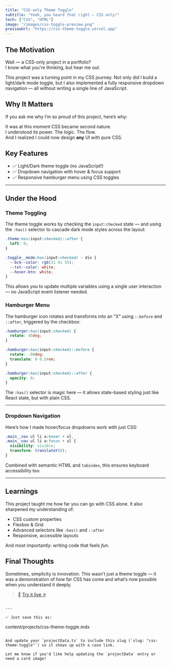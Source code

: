 ```yaml
---
title: "CSS-only Theme Toggle"
subtitle: "Yeah, you heard that right — CSS only!"
tech: ["CSS", "HTML"]
image: "/images/css-toggle-preview.png"
previewUrl: "https://css-theme-toggle.vercel.app"
---
```


## The Motivation

Wait — a CSS-only project in a portfolio?  
I know what you're thinking, but hear me out.

This project was a turning point in my CSS journey. Not only did I build a light/dark mode toggle, but I also implemented a fully responsive dropdown navigation — all without writing a single line of JavaScript.

## Why It Matters

If you ask me why I’m so proud of this project, here’s why:

It was at this moment CSS became second nature.  
I understood its power. The logic. The flow.  
And I realized I could now design **any** UI with pure CSS.

## Key Features

- ✅ Light/Dark theme toggle (no JavaScript!)
- ✅ Dropdown navigation with hover & focus support
- ✅ Responsive hamburger menu using CSS toggles

---

## Under the Hood

### Theme Toggling

The theme toggle works by checking the `input:checked` state — and using the `:has()` selector to cascade dark mode styles across the layout:

```css
.theme:has(input:checked)::after {
  left: 0;
}

.toggle__mode:has(input:checked) ~ div {
  --bck--color: rgb(31 41 55);
  --txt--color: white;
  --hover-btn: white;
}
```

This allows you to update multiple variables using a single user interaction — no JavaScript event listener needed.

### Hamburger Menu

The hamburger icon rotates and transforms into an "X" using `::before` and `::after`, triggered by the checkbox:

```css
.hamburger:has(input:checked) {
  rotate: 45deg;
}

.hamburger:has(input:checked)::before {
  rotate: -90deg;
  translate: 0 0.5rem;
}

.hamburger:has(input:checked)::after {
  opacity: 0;
}
```

The `:has()` selector is magic here — it allows state-based styling just like React state, but with plain CSS.

---

### Dropdown Navigation

Here’s how I made hover/focus dropdowns work with just CSS:

```css
.main__nav ul li a:hover + ul,
.main__nav ul li a:focus + ul {
  visibility: visible;
  transform: translateY(0);
}
```

Combined with semantic HTML and `tabindex`, this ensures keyboard accessibility too.

---

## Learnings

This project taught me how far you can go with CSS alone.
It also sharpened my understanding of:

- CSS custom properties
- Flexbox & Grid
- Advanced selectors like `:has()` and `::after`
- Responsive, accessible layouts

And most importantly: writing code that feels _fun_.

## Final Thoughts

Sometimes, simplicity is innovation.
This wasn’t just a theme toggle — it was a demonstration of how far CSS has come and what’s now possible when you understand it deeply.

> 🔗 [Try it live ↗](https://css-theme-toggle.vercel.app)

```

---

✅ Just save this as:

```

content/projects/css-theme-toggle.mdx

```

And update your `projectData.ts` to include this slug (`slug: "css-theme-toggle"`) so it shows up with a case link.

Let me know if you'd like help updating the `projectData` entry or need a card image!

```
